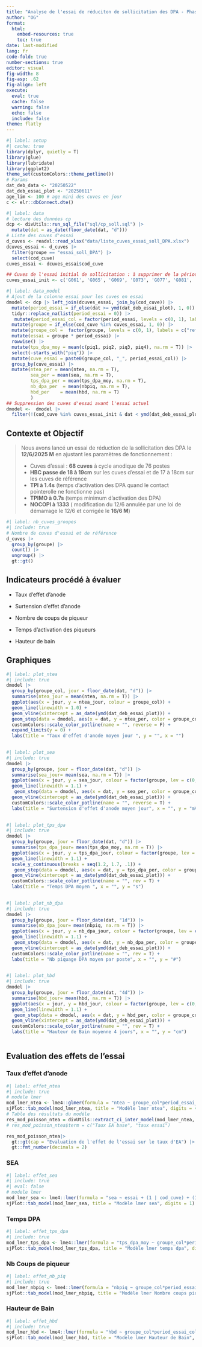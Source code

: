 ```yaml
---
title: "Analyse de l'essai de réduciton de sollicitation des DPA - Phase 2"
author: "OG"
format: 
  html:
    embed-resources: true
    toc: true
date: last-modified
lang: fr
code-fold: true
number-sections: true
editor: visual
fig-width: 8
fig-asp: .62
fig-align: left
execute:
  eval: true
  cache: false
  warning: false
  echo: false
  include: false
theme: flatly
---
```


```r
#| label: setup
#| cache: true
library(dplyr, quietly = T)
library(glue)
library(lubridate)
library(ggplot2)
theme_set(customColors::theme_potline())
# Params 
dat_deb_data <- "20250522"
dat_deb_essai_plot <- "20250611"
age_lim <- 100 # age mini des cuves en jour
c <- elr::dbConnect.dte()
```

```r
#| label: data
# lecture des données cp 
dcp <- divUtils::run_sql_file("sql/cp_soll.sql") |> 
  mutate(dat = as_date(floor_date(dat, "d")))
# Liste des cuves d'essai
d_cuves <- readxl::read_xlsx("data/liste_cuves_essai_soll_DPA.xlsx") 
dcuves_essai <- d_cuves |> 
  filter(groupe == "essai_soll_DPA") |> 
  select(cod_cuve)
cuves_essai <- dcuves_essai$cod_cuve

## Cuves de l'essai initial de sollicitation : à supprimer de la période de référence
cuves_essai_init <- c('G061', 'G065', 'G069', 'G073', 'G077', 'G081', 'G085', 'G089', 'G093', 'G097', 'G062', 'G066', 'G078', 'G082', 'G086', 'G090', 'G094', 'G098')
```

```r
#| label: data_model
# Ajout de la colonne essai pour les cuves en essai
dmodel <- dcp |> left_join(dcuves_essai, join_by(cod_cuve)) |> 
  mutate(period_essai = if_else(dat >= ymd(dat_deb_essai_plot), 1, 0)) |> 
  tidyr::replace_na(list(period_essai = 0)) |> 
   mutate(period_essai_col = factor(period_essai, levels = c(0, 1), labels = c("avant", "après"))) |> 
  mutate(groupe = if_else(cod_cuve %in% cuves_essai, 1, 0)) |> 
  mutate(groupe_col =  factor(groupe, levels = c(0, 1), labels = c("ref", "essai"))) |> 
  mutate(essai = groupe * period_essai) |> 
  rowwise() |> 
  mutate(tps_dpa_moy = mean(c(piq1, piq2, piq3, piq4), na.rm = T)) |> 
  select(-starts_with("piq")) |> 
  mutate(cuve_essai = paste0(groupe_col, "_", period_essai_col)) |>
  group_by(cuve_essai) |> 
  mutate(ntea_per = mean(ntea, na.rm = T),
         sea_per = mean(sea, na.rm = T),
         tps_dpa_per = mean(tps_dpa_moy, na.rm = T),
         nb_dpa_per  = mean(nbpiq, na.rm = T),
         hbd_per    = mean(hbd, na.rm = T)
         ) 
## Suppression des cuves d'essai avant l'essai actuel
dmodel <-  dmodel |> 
  filter(!(cod_cuve %in% cuves_essai_init & dat < ymd(dat_deb_essai_plot)) )
```

## Contexte et Objectif

> Nous avons lancé un essai de réduction de la sollicitation des DPA le **12/6/2025 M** en
> ajustant les paramètres de fonctionnement :
>
> -   Cuves d'essai : **68 cuves** à cycle anodique de 76 postes
> -   **HBC passe de 18 à 19cm** sur les cuves d'essai et de 17 à 18cm sur les cuves de
>     référence
> -   **TPI à 1.4s** (temps d'activation des DPA quand le contact pointerolle ne
>     fonctionne pas)
> -   **TPIMO à 0.7s** (temps minimum d'activation des DPA)
> -   **NOCOPI à 1333** ( modification du 12/6 annulée par une loi de démarrage le 12/6 et
>     corrigée le **16/6 M**)

```r
#| label: nb_cuves_groupes
#| include: true
# Nombre de cuves d'essai et de référence
d_cuves |> 
  group_by(groupe) |> 
  count() |> 
  ungroup() |> 
  gt::gt()
```

## Indicateurs procédé à évaluer

-   Taux d'effet d'anode

-   Surtension d'effet d'anode

-   Nombre de coups de piqueur

-   Temps d'activation des piqueurs

-   Hauteur de bain

## Graphiques

```r
#| label: plot_ntea
#| include: true
dmodel |> 
  group_by(groupe_col, jour = floor_date(dat, "d")) |> 
  summarise(ntea_jour = mean(ntea, na.rm = T)) |> 
  ggplot(aes(x = jour, y = ntea_jour, colour = groupe_col)) +
  geom_line(linewidth = 1.0) +
  geom_vline(xintercept = as_date(ymd(dat_deb_essai_plot))) +
  geom_step(data = dmodel, aes(x = dat, y = ntea_per, color = groupe_col)) +
  customColors::scale_color_potline(name = "", reverse = F) +
  expand_limits(y = 0) +
  labs(title = "Taux d'effet d'anode moyen jour ", y = "", x = "")
  
```

```r
#| label: plot_sea
#| include: true
dmodel |> 
  group_by(groupe, jour = floor_date(dat, "d")) |> 
  summarise(sea_jour= mean(sea, na.rm = T)) |> 
  ggplot(aes(x = jour, y = sea_jour, colour = factor(groupe, lev = c(0, 1), lab = c("ref", "essai")))) +
  geom_line(linewidth = 1.1) +
   geom_step(data = dmodel, aes(x = dat, y = sea_per, color = groupe_col)) +
  geom_vline(xintercept = as_date(ymd(dat_deb_essai_plot))) +
  customColors::scale_color_potline(name = "", reverse = T) +
  labs(title = "Surtension d'effet d'anode moyen jour", x = "", y = "mV")
  
```

```r
#| label: plot_tps_dpa
#| include: true
dmodel |> 
  group_by(groupe, jour = floor_date(dat, "d")) |> 
  summarise(tps_dpa_jour= mean(tps_dpa_moy, na.rm = T)) |> 
  ggplot(aes(x = jour, y = tps_dpa_jour, colour = factor(groupe, lev = c(0, 1), lab = c("ref", "essai")))) +
  geom_line(linewidth = 1.1) +
  scale_y_continuous(breaks = seq(1.2, 1.7, .1)) +
   geom_step(data = dmodel, aes(x = dat, y = tps_dpa_per, color = groupe_col)) +
  geom_vline(xintercept = as_date(ymd(dat_deb_essai_plot))) +
  customColors::scale_color_potline(name = "", rev = T) +
  labs(title = "Temps DPA moyen ", x = "", y = "s")
  
```

```r
#| label: plot_nb_dpa
#| include: true
dmodel |> 
  group_by(groupe, jour = floor_date(dat, "1d")) |> 
  summarise(nb_dpa_jour= mean(nbpiq, na.rm = T)) |> 
  ggplot(aes(x = jour, y = nb_dpa_jour, colour = factor(groupe, lev = c(0, 1), lab = c("ref", "essai")))) +
  geom_line(linewidth = 1.1) +
   geom_step(data = dmodel, aes(x = dat, y = nb_dpa_per, color = groupe_col)) +
  geom_vline(xintercept = as_date(ymd(dat_deb_essai_plot))) +
  customColors::scale_color_potline(name = "", rev = T) +
  labs(title = "Nb piquage DPA moyen par poste", x = "", y = "#")
  
```

```r
#| label: plot_hbd
#| include: true
dmodel |> 
  group_by(groupe, jour = floor_date(dat, "4d")) |> 
  summarise(hbd_jour= mean(hbd, na.rm = T)) |> 
  ggplot(aes(x = jour, y = hbd_jour, colour = factor(groupe, lev = c(0, 1), lab = c("ref", "essai")))) +
  geom_line(linewidth = 1.1) +
   geom_step(data = dmodel, aes(x = dat, y = hbd_per, color = groupe_col)) +
  geom_vline(xintercept = as_date(ymd(dat_deb_essai_plot))) +
  customColors::scale_color_potline(name = "", rev = T) +
  labs(title = "Hauteur de Bain moyenne 4 jours", x = "", y = "cm")
  
```

## Evaluation des effets de l'essai

### Taux d'effet d'anode

```r
#| label: effet_ntea
#| include: true
# modele lmer
mod_lmer_ntea <- lme4::glmer(formula = "ntea ~ groupe_col*period_essai_col + (1 | cod_cuve) + (1|dat)", data = dmodel, family = poisson(link = "log"))
sjPlot::tab_model(mod_lmer_ntea, title = "Modèle lmer ntea", digits = 4)
# Table des résultats du modèle
res_mod_poisson_ntea = divUtils::extract_ci_inter_model(mod_lmer_ntea, pattern = ".", log_resp = T) 
# res_mod_poisson_ntea$term = c("Taux EA base", "taux essai")

res_mod_poisson_ntea|> 
  gt::gt(cap = "Evaluation de l'effet de l'essai sur le taux d'EA") |> 
  gt::fmt_number(decimals = 2)  
```

### SEA

```r
#| label: effet_sea
#| include: true
#| eval: false
# modele lmer
mod_lmer_sea <- lme4::lmer(formula = "sea ~ essai + (1 | cod_cuve) + (1 | dat) ", data = dmodel)
sjPlot::tab_model(mod_lmer_sea, title = "Modèle lmer sea", digits = 1)
```

### Temps DPA

```r
#| label: effet_tps_dpa
#| include: true
mod_lmer_tps_dpa <- lme4::lmer(formula = "tps_dpa_moy ~ groupe_col*period_essai_col + (1 | cod_cuve) + (1|dat)", data = dmodel)
sjPlot::tab_model(mod_lmer_tps_dpa, title = "Modèle lmer temps dpa", digits = 3)
```

### Nb Coups de piqueur

```r
#| label: effet_nb_piq
#| include: true
mod_lmer_nbpiq <- lme4::lmer(formula = "nbpiq ~ groupe_col*period_essai_col + (1 | cod_cuve) + (1|dat)", data = dmodel)
sjPlot::tab_model(mod_lmer_nbpiq, title = "Modèle lmer Nombre coups piqueur", digits = 3)
```

### Hauteur de Bain

```r
#| label: effet_hbd
#| include: true
mod_lmer_hbd <- lme4::lmer(formula = "hbd ~ groupe_col*period_essai_col + (1 | cod_cuve) + (1|dat)", data = dmodel)
sjPlot::tab_model(mod_lmer_hbd, title = "Modèle lmer Hauteur de Bain", digits = 3)
```